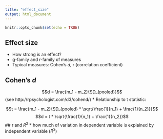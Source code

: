 ```yaml
---
title: "effect_size"
output: html_document
---
```


```r
knitr::opts_chunk$set(echo = TRUE)
```

## Effect size

* How strong is an effect?
* g-family and r-family of measures
* Typical measures: Cohen's _d_, r (correlation coefficient)

## Cohen's _d_
$$d = \frac{m_1 - m_2}{SD_{pooled}}$$ (see http://rpsychologist.com/d3/cohend/)
* Relationship to t statistic:

$$t = \frac{m_1 - m_2}{SD_{pooled} * \sqrt{\frac{1}{n_1} + \frac{1}{n_2}}}$$
$$d = t * \sqrt{\frac{1}{n_1} + \frac{1}{n_2}}$$
## r and $R^2$
* how much of variation in dependent variable is explained by independent variable ($R^2$)